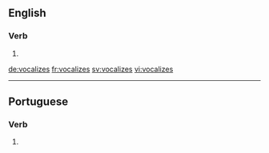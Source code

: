 ==English==

===Verb===
{{head|en|verb form}}

# {{en-third-person singular of|vocalize}}

[[de:vocalizes]]
[[fr:vocalizes]]
[[sv:vocalizes]]
[[vi:vocalizes]]

----
==Portuguese==

===Verb===
{{pt-verb-form}}
# {{pt-verb-form-of|vocalizar}}
{{rfc-auto}}